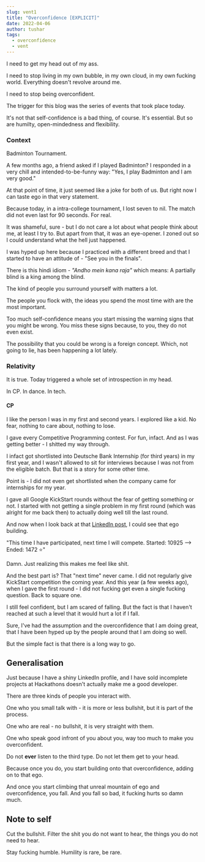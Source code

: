 ```yaml
---
slug: vent1
title: "Overconfidence [EXPLICIT]"
date: 2022-04-06
author: tushar
tags:
  - overconfidence
  - vent
---
```


I need to get my head out of my ass.

I need to stop living in my own bubble, in my own cloud, in my own fucking world. Everything doesn't revolve around me.

I need to stop being overconfident.

The trigger for this blog was the series of events that took place today.

It's not that self-confidence is a bad thing, of course. It's essential. But so are humilty, open-mindedness and flexibility.

<p>
  <TwitterTweetEmbed tweetId={"1362129089239404554"} />
</p>

### Context

Badminton Tournament.

A few months ago, a friend asked if I played Badminton? I responded in a very chill and intended-to-be-funny way: "Yes, I play Badminton and I am very good." 

At that point of time, it just seemed like a joke for both of us. But right now I can taste ego in that very statement.

Because today, in a intra-college tournament, I lost seven to nil. The match did not even last for 90 seconds. For real.

It was shameful, sure - but I do not care a lot about what people think about me, at least I try to. But apart from that, it was an eye-opener. I zoned out so I could understand what the hell just happened.

I was hyped up here because I practiced with a different breed and that I started to have an attitude of - "See you in the finals". 

There is this hindi idiom - *"Andho mein kana raja"* which means: A partially blind is a king among the blind. 

The kind of people you surround yourself with matters a lot. 

The people you flock with, the ideas you spend the most time with are the most important. 

Too much self-confidence means you start missing the warning signs that you might be wrong. You miss these signs because, to you, they do not even exist. 

The possibility that you could be wrong is a foreign concept. Which, not going to lie, has been happening a lot lately.

### Relativity

It is true. Today triggered a whole set of introspection in my head.

In CP. In dance. In tech. 

#### CP

I like the person I was in my first and second years. I explored like a kid. No fear, nothing to care about, nothing to lose.

I gave every Competitive Programming contest. For fun, infact. And as I was getting better - I shitted my way through.

I infact got shortlisted into Deutsche Bank Internship (for third years) in my first year, and I wasn't allowed to sit for interviews because I was not from the eligible batch. But that is a story for some other time. 

Point is - I did not even get shortlisted when the company came for internships for my year.

I gave all Google KickStart rounds without the fear of getting something or not. I started with not getting a single problem in my first round (which was alright for me back then) to actually doing well till the last round.

And now when I look back at that [LinkedIn post](https://www.linkedin.com/posts/tusharnankani_google-kickstart-cp-activity-6733621263492751360-0X9x), I could see that ego building. 

"This time I have participated, next time I will compete. Started: 10925 --> Ended: 1472 ⭐"

Damn. Just realizing this makes me feel like shit.

And the best part is? That "next time" never came. I did not regularly give KickStart competition the coming year. And this year (a few weeks ago), when I gave the first round - I did not fucking get even a single fucking question. Back to square one.

I still feel confident, but I am scared of falling. But the fact is that I haven't reached at such a level that it would hurt a lot if I fall. 

Sure, I've had the assumption and the overconfidence that I am doing great, that I have been hyped up by the people around that I am doing so well.

But the simple fact is that there is a long way to go.

## Generalisation

Just because I have a shiny LinkedIn profile, and I have sold incomplete projects at Hackathons doesn't actually make me a good developer.

There are three kinds of people you interact with.

One who you small talk with - it is more or less bullshit, but it is part of the process.

One who are real - no bullshit, it is very straight with them. 

One who speak good infront of you about you, way too much to make you overconfident. 

Do not **ever** listen to the third type. Do not let them get to your head.

Because once you do, you start building onto that overconfidence, adding on to that ego.

And once you start climbing that unreal mountain of ego and overconfidence, you fall. And you fall so bad, it fucking hurts so damn much.  

<p>
  <TwitterTweetEmbed tweetId={"1332716511417528322"} />
</p>

## Note to self

Cut the bullshit. Filter the shit you do not want to hear, the things you do not need to hear. 

<p>
  <TwitterTweetEmbed tweetId={"1456584739817758724"} />
</p>

Stay fucking humble. Humility is rare, be rare.